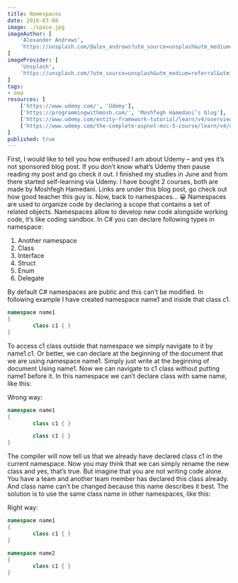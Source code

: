 ```yaml
---
title: Namespaces
date: 2016-07-08
image: ./space.jpg
imageAuthor: [
	'Alexander Andrews',
	'https://unsplash.com/@alex_andrews?utm_source=unsplash&utm_medium=referral&utm_content=creditCopyText'
]
imageProvider: [
	'Unsplash',
	'https://unsplash.com/?utm_source=unsplash&utm_medium=referral&utm_content=creditCopyText'
]
tags:
- oop
resources: [
	['https://www.udemy.com/', 'Udemy'],
	['https://programmingwithmosh.com/', 'Moshfegh Hamedani’s blog'],
	['https://www.udemy.com/entity-framework-tutorial/learn/v4/overview', 'Entity Framework in Depth'],
	['https://www.udemy.com/the-complete-aspnet-mvc-5-course/learn/v4/overview', 'The Complete ASP.NET MVC 5 Course']
]
published: true
---
```


First, I would like to tell you how enthused I am about Udemy – and yes it’s not sponsored blog post. If you don’t know what’s Udemy then pause reading my post and go check it out.
I finished my studies in June and from there started self-learning via Udemy. I have bought 2 courses, both are made by Moshfegh Hamedani. Links are under this blog post, go check out how good teacher this guy is. Now, back to namespaces… 😀
Namespaces are used to organize code by declaring a scope that contains a set of related objects. Namespaces allow to develop new code alongside working code, it’s like coding sandbox. In C# you can declare following types in namespace:

1. Another namespace
2. Class
3. Interface
4. Struct
5. Enum
6. Delegate

By default C# namespaces are public and this can’t be modified. In following example I have created namespace name1 and inside that class c1.

```csharp {numberLines: true}
namespace name1
{
		class c1 { }
}
```

To access c1 class outside that namespace we simply navigate to it by name1.c1.
Or better, we can declare at the beginning of the document that we are using namespace name1. Simply just write at the beginning of document Using name1. Now we can navigate to c1 class without putting name1 before it.
In this namespace we can’t declare class with same name, like this:

Wrong way:

```csharp {numberLines: true}
namespace name1
{
		class c1 { }

		class c1 { }
}
```

The compiler will now tell us that we already have declared class c1 in the current namespace. Now you may think that we can simply rename the new class and yes, that’s true. But imagine that you are not writing code alone. You have a team and another team member has declared this class already. And class name can’t be changed because this name describes it best. The solution is to use the same class name in other namespaces, like this:

Right way:

```csharp {numberLines: true}
namespace name1
{
		class c1 { }
}

namespace name2
{
		class c1 { }
}
```
